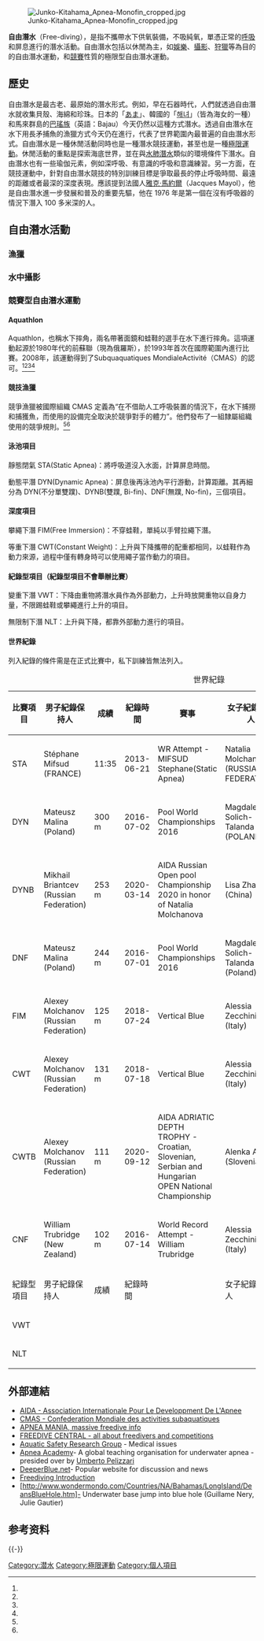 [[Image:Junko-Kitahama_Apnea-Monofin_cropped.jpg|thumb]]

'''自由潛水'''（Free-diving），是指不攜帶水下供氧裝備，不吸純氧，單憑正常的[[呼吸|呼吸]]和屏息進行的潛水活動。自由潛水包括以休閒為主，如[[娱乐|娛樂]]、[[攝影|攝影]]、[[狩獵|狩獵]]等為目的的自由潛水運動，和[[竞赛|競賽]]性質的極限型自由潛水運動。

== 歷史 ==

自由潛水是最古老、最原始的潛水形式。例如，早在石器時代，人們就透過自由潛水就收集貝殼、海綿和珍珠。日本的「[[海人|あま]]」、韓國的「[[海女_(韓國)|해녀]]」（皆為海女的一種）和馬來群島的[[巴瑶族|巴瑤族]]（英語：Bajau）今天仍然以這種方式潛水。透過自由潛水在水下用長矛捕魚的漁獵方式今天仍在進行，代表了世界範圍內最普遍的自由潛水形式。自由潛水是一種休閒活動同時也是一種潛水競技運動，甚至也是一種[[極限運動|極限運動]]。休閒活動的重點是探索海底世界，並在與[[水肺潛水|水肺潛水]]類似的環境條件下潛水。自由潛水也有一些瑜伽元素，例如深呼吸、有意識的呼吸和意識練習。另一方面，在競技運動中，針對自由潛水競技的特別訓練目標是爭取最長的停止呼吸時間、最遠的距離或者最深的深度表現。應該提到法國人[[Jacques_Mayol|雅克·馬約爾]]（Jacques Mayol），他是自由潛水進一步發展和普及的重要先驅，他在 1976 年是第一個在沒有呼吸器的情況下潛入 100 多米深的人。
== 自由潛水活動 ==

=== 漁獵 ===

=== 水中攝影 ===

=== 競賽型自由潛水運動 ===

==== Aquathlon ====
Aquathlon，也稱水下摔角，兩名帶著面鏡和蛙鞋的選手在水下進行摔角。這項運動起源於1980年代的前蘇聯（現為俄羅斯），於1993年首次在國際範圍內進行比賽。2008年，該運動得到了Subquaquatiques MondialeActivité（CMAS）的認可。<ref name="Aquathlon History" /><ref name="Aquathlon" /><ref name="Ceduno 2009" /><ref name="CMAS Aquathlon" />

==== 競技漁獵 ====
競爭漁獵被國際組織 CMAS 定義為“在不借助人工呼吸裝置的情況下，在水下捕撈和捕獲魚，而使用的設備完全取決於競爭對手的體力”。他們發布了一組隸屬組織使用的競爭規則。<ref name="CMAS Spearfishing" /><ref name="Spearfishing rules" />

==== 泳池項目 ====
靜態閉氣 STA(Static Apnea)：將呼吸道沒入水面，計算屏息時間。

動態平潛 DYN(Dynamic Apnea)：屏息後再泳池內平行游動，計算距離。其再細分為 DYN(不分單雙蹼)、DYNB(雙蹼, Bi-fin)、DNF(無蹼, No-fin)，三個項目。

==== 深度項目 ====
攀繩下潛 FIM(Free Immersion)：不穿蛙鞋，單純以手臂拉繩下潛。

等重下潛 CWT(Constant Weight)：上升與下降攜帶的配重都相同，以蛙鞋作為動力來源，過程中僅有轉身時可以使用繩子當作動力的項目。

==== 紀錄型項目（紀錄型項目不會舉辦比賽） ====
變重下潛 VWT：下降由重物將潛水員作為外部動力，上升時放開重物以自身力量，不限踢蛙鞋或攀繩進行上升的項目。

無限制下潛 NLT：上升與下降，都靠外部動力進行的項目。

==== 世界紀錄 ====
列入紀錄的條件需是在正式比賽中，私下訓練皆無法列入。
{| class="wikitable"
|+世界紀錄
!比賽項目
!男子紀錄保持人
!成績
!紀錄時間
!賽事
!女子紀錄保持人
!成績
!紀錄時間
!賽事
|-
|STA
|Stéphane Mifsud (FRANCE)
|11:35
|2013-06-21
|WR Attempt - MIFSUD Stephane(Static Apnea)
|Natalia Molchanova (RUSSIAN FEDERATION)
|09:02
|2009-06-08	
|Individual AIDA pool World Championships
|-
|DYN
|Mateusz Malina (Poland)
|300 m
|2016-07-02
|Pool World Championships 2016
|Magdalena Solich-Talanda (POLAND)
|257 m
|2019-10-13
|Hydro Dynamic 2019
|-
|DYNB
|Mikhail Briantcev (Russian Federation)
|253 m
|2020-03-14
|AIDA Russian Open pool Championship 2020 in honor of Natalia Molchanova
|Lisa Zhang (China)
|216 m
|2020-11-01
|AIDA One Freedive Club City League, Shanghai Nov. 2020
|-
|DNF
|Mateusz Malina (Poland)
|244 m
|2016-07-01
|Pool World Championships 2016
|Magdalena Solich-Talanda (Poland)
|200 m
|2018-04-21
|Mazovia MiniComp 2018
|-
|FIM
|Alexey Molchanov (Russian Federation)
|125 m
|2018-07-24
|Vertical Blue
|Alessia Zecchini (Italy)
|98 m
|2019-10-16
|AIDA OceanQuest Curaçao
|-
|CWT
|Alexey Molchanov (Russian Federation)
|131 m
|2018-07-18
|Vertical Blue
|Alessia Zecchini (Italy)
|107 m
|2018-07-26
|Vertical Blue
|-
|CWTB
|Alexey Molchanov (Russian Federation)
|111 m
|2020-09-12
|AIDA ADRIATIC DEPTH TROPHY - Croatian, Slovenian, Serbian and Hungarian OPEN National Championship
|Alenka Artnik (Slovenia)
|114 m
|2019-11-07
|AIDA Blue Week Competition
|-
|CNF
|William Trubridge (New Zealand)
|102 m
|2016-07-14
|World Record Attempt - William Trubridge
|Alessia Zecchini (Italy)
|73 m
|2018-07-22
|Vertical Blue
|-
!紀錄型項目
!男子紀錄保持人
!成績
!紀錄時間
!
!女子紀錄保持人
!成績
!紀錄時間
!
|-
|VWT
|
|
|
|
|
|
|
|
|-
|NLT
|
|
|
|
|
|
|
|
|}

== 外部連結 ==
* [https://web.archive.org/web/20070426072434/http://www.aida-international.org/ AIDA - Association Internationale Pour Le Developpment De L'Apnee]
* [https://web.archive.org/web/20071014012206/http://www.cmas2000.org/comspo/apn/index.asp CMAS - Confederation Mondiale des activities subaquatiques]
* [http://www.apneamania.com/ APNEA MANIA, massive freedive info]
* [http://www.freedivecentral.com/ FREEDIVE CENTRAL - all about freedivers and competitions]
* [https://web.archive.org/web/20060207123948/http://www.aquaticsafetygroup.com/shallowwater.html Aquatic Safety Research Group] - Medical issues
* [https://web.archive.org/web/20171003171825/http://www.apnea-academy.com/ Apnea Academy]- A global teaching organisation for underwater apnea - presided over by [[Umberto_Pelizzari|Umberto Pelizzari]]
* [http://www.deeperblue.net/ DeeperBlue.net]- Popular website for discussion and news
* [https://web.archive.org/web/20071112015835/http://scuba.about.com/od/history/a/freediving.htm Freediving Introduction]
* [http://www.wondermondo.com/Countries/NA/Bahamas/LongIsland/DeansBlueHole.htm]- Underwater base jump into blue hole (Guillame Nery, Julie Gautier)

== 参考资料 ==
{{reflist|refs = 
<ref name="Aquathlon">{{cite web|url=http://www.aquathlon-int.org/ |title=Philosophy of the I.A.A |publisher=International Aquathlon Association |access-date=6 October 2014 |url-status=dead |archive-url=https://web.archive.org/web/20040608131957/http://www.aquathlon-int.org/ |archive-date=8 June 2004}}</ref>
<ref name="Aquathlon History">{{cite web|title=History of Aquathlon |publisher=International Aquathlon Association |url=http://www.aquathlon-int.org/ |url-status=dead |archive-url=https://web.archive.org/web/20040608131957/http://www.aquathlon-int.org/ |archive-date=8 June 2004}}</ref>
<ref name="Ceduno 2009">{{cite web |url = http://www.sportalsub.net/blog/2009/02/21/el-aquathlon-lucha-subacuatica-sigue-su-desarrollo-en-2009 |title = The Aquathlon (Fight Underwater) continues its development in 2009 |last = Cedeño O. |first = Miguel A. |date =21 February 2009 |publisher = SPORTALSUB.NET }}</ref>
<ref name="CMAS Aquathlon">{{cite web |url = http://history.cmas.org/aquatlon |title = Aquatlon |work = History of CMAS |publisher = CMAS |archive-url = https://web.archive.org/web/20130516185343/http://history.cmas.org/aquatlon |archive-date = 2013-05-16 |url-status = dead}}</ref>
<ref name="CMAS Spearfishing">{{cite web |url=http://www.cmas.org/spearfishing/about-120327201610 |title=About Spearfishing |website=www.cmas.org |publisher=World Underwater Federation (CMAS)|access-date=25 August 2017}}</ref>
<ref name="Spearfishing rules">{{cite web |url=http://www.cmas.org/document?sessionId=&fileId=3749&language=1 |title= Underwater Fishing (Spear fishing) International Rules - English version |date= 23 January 2015|website=www.cmas.org |publisher=World Underwater Federation (CMAS) |access-date=25 August 2017}}</ref>
}}

{{-}}
{{极限运动}}

{{Authority control}}

{{DEFAULTSORT:自由潜水}}
[[Category:潜水|Category:潜水]]
[[Category:極限運動|Category:極限運動]]
[[Category:個人項目|Category:個人項目]]